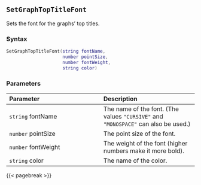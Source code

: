 ## `SetGraphTopTitleFont`

Sets the font for the graphs' top titles.

### Syntax {-}

``` .lua
SetGraphTopTitleFont(string fontName,
                     number pointSize,
                     number fontWeight,
                     string color)
```


### Parameters {-}

**Parameter** | **Description**
| :-- | :-- |
|`string` fontName | The name of the font. (The values `"CURSIVE"` and `"MONOSPACE"` can also be used.) | 
|`number` pointSize | The point size of the font. | 
|`number` fontWeight | The weight of the font (higher numbers make it more bold). | 
|`string` color | The name of the color. |


{{< pagebreak >}}
